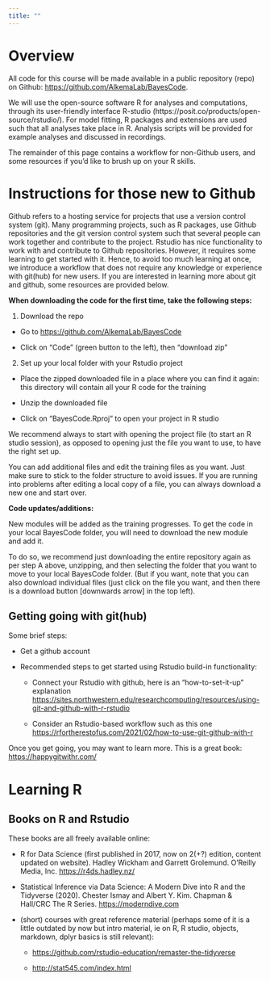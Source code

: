 ```yaml
---
title: ""
---
```


# Overview

All code for this course will be made available in a public repository (repo) on Github: <https://github.com/AlkemaLab/BayesCode>.

We will use the open-source software R for analyses and computations, through its user-friendly interface R-studio (https://posit.co/products/open-source/rstudio/). For model fitting, R packages and extensions are used such that all analyses take place in R. Analysis scripts will be provided for example analyses and discussed in recordings.

The remainder of this page contains a workflow for non-Github users, and some resources if you'd like to brush up on your R skills.

# Instructions for those new to Github

Github refers to a hosting service for projects that use a version control system (git). Many programming projects, such as R packages, use Github repositories and the git version control system such that several people can work together and contribute to the project. Rstudio has nice functionality to work with and contribute to Github repositories. However, it requires some learning to get started with it. Hence, to avoid too much learning at once, we introduce a workflow that does not require any knowledge or experience with git(hub) for new users. If you are interested in learning more about git and github, some resources are provided below. \

**When downloading the code for the first time, take the following steps:**

1.  Download the repo 

-   Go to <https://github.com/AlkemaLab/BayesCode>

-   Click on “Code” (green button to the left), then “download zip”

2.  Set up your local folder with your Rstudio project 

-   Place the zipped downloaded file in a place where you can find it again: this directory will contain all your R code for the training

-   Unzip the downloaded file

-   Click on “BayesCode.Rproj” to open your project in R studio

We recommend always to start with opening the project file (to start an R studio session), as opposed to opening just the file you want to use, to have the right set up.

You can add additional files and edit the training files as you want. Just make sure to stick to the folder structure to avoid issues. If you are running into problems after editing a local copy of a file, you can always download a new one and start over.

**Code updates/additions:**

New modules will be added as the training progresses. To get the code in your local BayesCode folder, you will need to download the new module and add it. 

To do so, we recommend just downloading the entire repository again as per step A above, unzipping, and then selecting the folder that you want to move to your local BayesCode folder. (But if you want, note that you can also download individual files (just click on the file you want, and then there is a download button \[downwards arrow\] in the top left).

## Getting going with git(hub)

Some brief steps:

-   Get a github account

-   Recommended steps to get started using Rstudio build-in functionality: 

    -   Connect your Rstudio with github, here is an “how-to-set-it-up” explanation [https://sites.northwestern.edu/researchcomputing/resources/using-git-and-github-with-r-rstudio](https://sites.northwestern.edu/researchcomputing/resources/using-git-and-github-with-r-rstudio/)

    -   Consider an Rstudio-based workflow such as this one <https://rfortherestofus.com/2021/02/how-to-use-git-github-with-r>

Once you get going, you may want to learn more. This is a great book: <https://happygitwithr.com/>

# Learning R

## Books on R and Rstudio

These books are all freely available online:

-   R for Data Science (first published in 2017, now on 2(+?) edition, content updated on website). Hadley Wickham and Garrett Grolemund. O'Reilly Media, Inc. <https://r4ds.hadley.nz/>

-   Statistical Inference via Data Science: A Modern Dive into R and the Tidyverse (2020). Chester Ismay and Albert Y. Kim. Chapman & Hall/CRC The R Series. <https://moderndive.com>

-   (short) courses with great reference material (perhaps some of it is a little outdated by now but intro material, ie on R, R studio, objects, markdown, dplyr basics is still relevant):

    -   <https://github.com/rstudio-education/remaster-the-tidyverse>

    -   <http://stat545.com/index.html> 

## 
